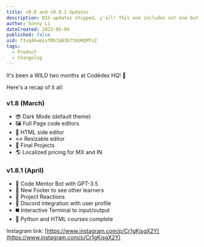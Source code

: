 ```yaml
---
title: v0.8 and v0.8.1 Updates
description: BIG updates shipped, y'all! This one includes not one but two batches of important updates, requested by the community.
author: Sonny Li
dateCreated: 2023-05-04
published: false
uid: f3vq4kwmixfMb7pB3bTtKUHQMTx2
tags:
  - Product
  - Changelog
---
```


It's been a WILD two months at Codédex HQ! 💛

Here's a recap of it all:

### v1.8 (March)

- 😎 Dark Mode (default theme)
- 🖼️ Full Page code editors
- 🌋 HTML side editor
- ↔️ Resizable editor
- 📝 Final Projects
- 🌎 Localized pricing for MX and IN

### v1.8.1 (April)

- 🤖 Code Mentor Bot with GPT-3.5
- 👥 New Footer to see other learners
- 💖 Project Reactions
- 👾 Discord integration with user profile
- ◼️ Interactive Terminal to input/output
- 🏁 Python and HTML courses complete

Instagram link: [https://www.instagram.com/p/Cr1gKjsgX2Y](https://www.instagram.com/p/Cr1gKjsgX2Y)
